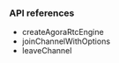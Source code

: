 
### API references

* <Link to="{{Global.API_REF_ROOT}}/rn_ng/API/class_irtcengine.html#ariaid-title14">createAgoraRtcEngine</Link>

* <Link to="{{Global.API_REF_ROOT}}/rn_ng/API/class_irtcengine.html#api_joinchannel2_ng">joinChannelWithOptions</Link>

* <Link to="{{Global.API_REF_ROOT}}/rn_ng/API/class_irtcengine.html#api_leavechannel2">leaveChannel</Link>